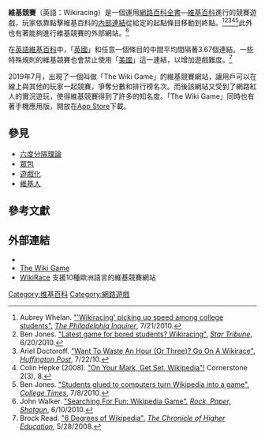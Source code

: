 '''維基競賽'''（英語：Wikiracing）是一個運用[[網路百科全書|網路百科全書]]—[[維基百科|維基百科]]進行的競賽遊戲，玩家依靠點擊維基百科的[[超連結|內部連結]]從給定的起點條目移動到終點。<ref>Aubrey Whelan. [https://www.inquirer.com/philly/living/20100721__Wikiracing__picking_up_speed_among_college_students.html "'Wikiracing' picking up speed among college students".] {{Wayback|url=https://www.inquirer.com/philly/living/20100721__Wikiracing__picking_up_speed_among_college_students.html |date=20191220185818 }} ''[[The_Philadelphia_Inquirer|The Philadelphia Inquirer]]'', 7/21/2010.</ref><ref>Ben Jones. [https://www.post-gazette.com/business/tech-news/2010/07/11/Latest-game-for-bored-students-Wikiracing/stories/201007110177 "Latest game for bored students? Wikiracing".] {{Wayback|url=https://www.post-gazette.com/business/tech-news/2010/07/11/Latest-game-for-bored-students-Wikiracing/stories/201007110177 |date=20191220185815 }} ''[[Star_Tribune|Star Tribune]]'', 6/20/2010.</ref><ref>Ariel Doctoroff. [http://www.huffingtonpost.com/2010/07/22/want-to-waste-an-hour-or_n_654619.html "Want To Waste An Hour (Or Three)? Go On A Wikirace".] {{Wayback|url=http://www.huffingtonpost.com/2010/07/22/want-to-waste-an-hour-or_n_654619.html |date=20170803120548 }} ''[[Huffington_Post|Huffington Post]]'', 7/22/10.</ref><ref>Colin Hepke (2008). [http://spider.eecs.umich.edu/tbp/Newsletters/F08/F08Second_Actives.pdf "On Your Mark, Get Set, Wikipedia"!] {{Wayback|url=http://spider.eecs.umich.edu/tbp/Newsletters/F08/F08Second_Actives.pdf |date=20120403222940 }} Cornerstone 2(3), 8.</ref><ref>Ben Jones. [http://www.ecollegetimes.com/music/students-glued-to-computers-turn-wikipedia-into-a-game-1.2494012#.TsNA68NFuso "Students glued to computers turn Wikipedia into a game".] {{Wayback|url=http://www.ecollegetimes.com/music/students-glued-to-computers-turn-wikipedia-into-a-game-1.2494012#.TsNA68NFuso |date=20120718211900 }} ''[[College_Times|College Times]]'', 7/8/2010.</ref>此外也有著能夠進行維基競賽的外部網站。<ref>John Walker. [http://www.rockpapershotgun.com/2010/06/10/searching-for-fun-wikipedia-game/ "Searching For Fun: Wikipedia Game".] {{Wayback|url=http://www.rockpapershotgun.com/2010/06/10/searching-for-fun-wikipedia-game/ |date=20200718164420 }} ''[[Rock,_Paper,_Shotgun|Rock, Paper, Shotgun]]'', 6/10/2010.</ref>

在[[英語維基百科|英語維基百科]]中，「[[英國|英國]]」和任意一個條目的中間平均間隔著3.67個連結。一些特殊規則的維基競賽也會禁止使用「[[美國|美國]]」這一連結，以增加遊戲難度。<ref>Brock Read. [http://chronicle.com/blogs/wiredcampus/6-degrees-of-wikipedia/3973 "6 Degrees of Wikipedia".] {{Wayback|url=http://chronicle.com/blogs/wiredcampus/6-degrees-of-wikipedia/3973 |date=20120118231853 }} ''[[The_Chronicle_of_Higher_Education|The Chronicle of Higher Education]]'', 5/28/2008.</ref>

2019年7月，出現了一個叫做「The Wiki Game」的維基競賽網站，讓用戶可以在線上與其他的玩家一起競賽，爭奪分數和排行榜名次。而後該網站又受到了網路紅人{{link-en|Game Grumps}}的實況遊玩，使得維基競賽得到了許多的知名度。「The Wiki Game」同時也有著手機應用版，開放在[[App_Store|App Store]]下載。

==參見==
*[[六度分隔理論|六度分隔理論]]
*[[眾包|眾包]]
*[[遊戲化|遊戲化]]
*[[維基人|維基人]]

==參考文獻==
{{reflist}}

==外部連結==
*{{link-en|維基百科的維基競賽專欄|Wikipedia:Wikirace}}
*[http://wikipediagame.org The Wiki Game] {{Wayback|url=http://wikipediagame.org/ |date=20100211112422 }}
*[http://2pages.net/wikirace.php WikiRace] {{Wayback|url=http://2pages.net/wikirace.php |date=20151004062235 }}{{spaced ndash}}支援10種歐洲語言的維基競賽網站

[[Category:维基百科|Category:维基百科]]
[[Category:網路遊戲|Category:網路遊戲]]